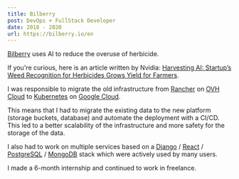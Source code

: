 ```yaml
---
title: Bilberry
post: DevOps + FullStack Developer
date: 2018 - 2020
url: https://bilberry.io/en
---
```


[Bilberry](https://bilberry.io/en) uses AI to reduce the overuse of herbicide.

If you're curious, here is an article written by Nvidia:
[Harvesting AI: Startup’s Weed Recognition for Herbicides Grows Yield for Farmers](https://blogs.nvidia.com/blog/2021/04/05/bilberry-weed-recognition-ai-grows-yield-for-farmers/).

I was responsible to migrate the old infrastructure from [Rancher](https://rancher.com/) on [OVH Cloud](https://www.ovh.com/)
to [Kubernetes](https://kubernetes.io/) on [Google Cloud](https://cloud.google.com/).

This means that I had to migrate the existing data to the new platform (storage buckets, database)
and automate the deployment with a CI/CD. This led to a better scalability of the infrastructure and more safety for the
storage of the data.

I also had to work on multiple services based on a [Django](https://www.djangoproject.com/) / [React](https://reactjs.org/) /
[PostgreSQL](https://www.postgresql.org/) / [MongoDB](https://www.mongodb.com/) stack which were actively used by many users.

I made a 6-month internship and continued to work in freelance.
